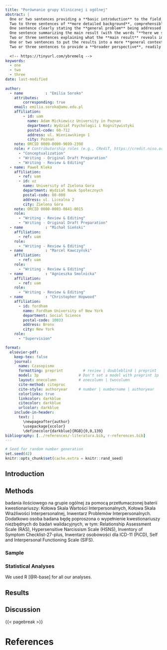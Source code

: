 ```yaml
---
title: "Porównanie grupy klinicznej i ogólnej"
abstract: |
  One or two sentences providing a **basic introduction** to the field,  comprehensible to a scientist in any discipline.
  Two to three sentences of **more detailed background**, comprehensible  to scientists in related disciplines.
  One sentence clearly stating the **general problem** being addressed by  this particular study.
  One sentence summarizing the main result (with the words "**here we show**" or their equivalent).
  Two or three sentences explaining what the **main result** reveals in direct comparison to what was thought to be the case previously, or how the  main result adds to previous knowledge.
  One or two sentences to put the results into a more **general context**.
  Two or three sentences to provide a **broader perspective**, readily comprehensible to a scientist in any discipline.
  
  <!-- https://tinyurl.com/ybremelq -->
keywords: 
  - one
  - two
  - three
date: last-modified
  
author: 
  - name          : "Emilia Soroko"
    attributes:
        corresponding: true
    email: emilia.soroko@amu.edu.pl
    affiliation: 
        - id: uam
          name: Adam Mickiewicz University in Poznan
          department: Wydział Psychologii i Kognitywistyki 
          postal-code: 60-712
          address: ul. Wieniawskiego 1
          city: Poznań
    note: ORCID 0009-0000-9699-2398
    role: # Contributorship roles (e.g., CRediT, https://credit.niso.org/)
      - "Conceptualization"
      - "Writing - Original Draft Preparation"
      - "Writing - Review & Editing"
  - name: Paweł Kleka
    affiliation: 
      - ref: uam
      - id: uz
        name: University of Zielona Gora
        department: Wydział Nauk Społecznych
        postal-code: 00-000
        address: ul. Licealna 2
        city: Zielona Góra
    note: ORCID 0000-0003-0841-0015
    role:
      - "Writing - Review & Editing"
      - "Writing - Original Draft Preparation"
  - name          : "Michał Sieński"
    affiliation: 
      - ref: uam
    role:
      - "Writing - Review & Editing"
  - name          : "Marcel Kawczyński"
    affiliation: 
      - ref: uam
    role:
      - "Writing - Review & Editing"
  - name          : "Agnieszka Smolnicka"
    affiliation: 
      - ref: uam
    role:
      - "Writing - Review & Editing"
  - name          : "Christopher Hopwood"
    affiliation: 
      - id: fordham
        name: Fordham University of New York
        department: Social Science
        postal-code: 10033
        address: Bronx
        city: New York
    role:
      - "Supervision"

format:
  elsevier-pdf:
    keep-tex: false
    journal:
      name: Czasopismo
      formatting: preprint         # review | doubleblind | preprint
      model: 3p                  # Don't set a model with preprint 1p | 3p | 5p
      layout: onecolumn          # onecolumn | twocolumn
      cite-method: citeproc
      cite-style: authoryear     # number | numbername | authoryear
      colorlinks: true
      linkcolor: darkblue
      citecolor: darkblue
      urlcolor: darkblue
    include-in-header: 
      text: |
        \newpageafter{author}
        \usepackage{xcolor}
        \definecolor{darkblue}{RGB}{0,0,139}
bibliography: [../references/-literatura.bib, r-references.bib]
---
```


```r
# Seed for random number generation
set.seed(42)
knitr::opts_chunk$set(cache.extra = knitr::rand_seed)
```

<!-- We encourage authors to also consider the opportunity to use online supplementary material to support any of these sections. -->

## Introduction

## Methods

<!-- Here we report how we determined our sample size, all data exclusions (if any), all manipulations, and all measures in the study. -->

```{=html}
<!--
The typical method section should contain information on how data were collected, all measures used, sample demographics, and descriptive statistics for the measures used, as well as a section on the statistical analyses (to be) conducted. Whereas most of these parts are pretty straightforward, the sample section and the analyses section come with specific challenges, especially when writing a registered report.
-->
```

badania ilościowego na grupie ogólnej za pomocą przetłumaczonej baterii kwestionariuszy: Kołowa Skala Wartości Interpersonalnych, Kołowa Skala Wrażliwości Interpersonalnej, Inwentarz Problemów Interpersonalnych. Dodatkowo osoba badana będę poproszona o wypełnienie kwestionariuszy niezbędnych do badań walidacyjnych, w tym: Relationship Assessment Scale (RAS), Hypersensitive Narcissism Scale (HSNS), Inventory of Symptom Checklist-27-plus, Inwentarz osobowości dla ICD-11 (PiCD), Self and Interpersonal Functioning Scale (SIFS).

### Sample

```{=html}
<!--
Whether the paper is a regular submission or a registered report, sample size needs to be justified. In many cases, rules of thumb for manifest (Schönbrodt & Perugini, 2013) or latent correlations (Kretzschmar & Gignac, 2019) might suffice. However, there may be instances where more specific a priori power analyses might be required and could be a safeguard against replication failures (Open Science Collaboration, 2015). In such cases, authors often refer to simulations. Here, we just want to point out that, while this is certainly advisable in general, there can be serious problems when the simulations are based on inaccurate assumptions (Albers & Lakens, 2018). Thus, each paper, whether registered report or regular, needs to justify the sample size aimed for or actually acquired.

-->
```

<!-- 21-word solution (Simmons, Nelson & Simonsohn, 2012; retrieved from http://ssrn.com/abstract=2160588) -->

### Statistical Analyses

```{=html}
<!--
This section, which is meant to inform the reader about the kind of analyses (to be) conducted and the software used, comes with specific challenges when we adapt or develop tests. In general, during such processes, many decisions need to be made. For example, items might be selected at several stages. Here, the paper needs to accurately inform in detail on decision criteria. In other cases, different reliability estimators could be available (e.g., Cronbach α, McDonald ω, or split half). Here, an explanation of why a certain estimator is used should be provided. All of this shows that the choices for the kind of analyses or estimator used must not only be stated but need to be justified! Importantly, this needs to be done in alignment with the answers provided to the three ABC questions. Thus, a kind of protocol matching the pursued evidence (e.g., criterion-related validity evidence) for psychometric quality to analyses (e.g., correlation, regression, or t-test) and, importantly, the required result(s) (e.g., expected effect size) needs to be defined. This should be especially fastidious when it comes to structural validity evidence. We will highlight this here using the example of structural equation modeling which is often used to provide such evidence. Here, authors should first clearly define their model of choice and, if possible, alternative models. In a next step, they should state how individual models are evaluated and how different models are being compared. Here, I explicitly refer all authors to literature which suggests a more differentiated approach to standard cutoffs for indices such as RMSEA or CFI (e.g., Greiff & Heene, 2017; Heene et al., 2011). Importantly, authors also need to explain what they plan to do (for a registered report) or justify what they did (for a regular submission) when the preferred model did not fit the data. Options might include to delete items, to add correlated residuals, to add crossloadings, or additional latent variables, to name just a few. In a registered report, these choices must be made clear. In all submissions, the consequence of such choices, for example, regarding content validity or unidimensionality (Ziegler & Hagemann, 2015), need to be considered and stated.

Authors should not forget that this section is vital when it comes to showcasing how reliability and validity evidence was obtained and how trustworthy it is. Any deviations from the planned procedure must be explained in a registered report and possible limitations added. In regular submissions, the same holds true when there are deviations from the assumptions laid out in the introduction.
-->
```

We used R [@R-base] for all our analyses.

## Results

```{=html}
<!-- 
Zachęcamy autorów do udostępniania surowych danych i kodu lub przekonwertowanych danych punktowych leżących u podstaw głównych ustaleń. Wyjątki mogą być dokonywane (np. ze względu na bezpieczeństwo danych lub poufność), pod warunkiem, że powody zostaną określone podczas składania manuskryptu. Ogólnym założeniem jest to, że każdy badacz powinien być w stanie odtworzyć główne wyniki badania bez kontaktowania się z autorami oryginału. Wymaga to otwartego kodu i otwartych danych. Ponadto zasadniczo powinno być możliwe powtórzenie badania na niezależnej próbie. Wymaga to otwartych materiałów (tj. elementów, instrukcji, konfiguracji badania) lub odniesienia do źródła materiałów.
-->
```

## Discussion

```{=html}
<!--
Within this section, the evidence obtained should be evaluated with regard to the requirements formulated in the introduction. As a result, clear recommendations should be listed. This refers to whether the measured score(s) can be interpreted as intended.

These, in places detailed, elaborations should be understood as a kind of template. Submissions will be expected to follow the structure laid out here and to provide the information outlined (or explain the lack of it). There will be a formal check of each submission, and divergences from this template may result in the paper being send back with a request for closer alignment with the template. Please keep in mind that in doing this we aim to help both readers and reviewers – and also our authors because the chances of a fast peer review process and of the paper being cited later on should improve substantially!

At this point, I would once again like to highlight the option of submitting a registered report. Planning a test translation or adaptation will, we hope, be facilitated by following these guidelines – the template can be used in the sense of a checklist. Moreover, the opportunity to obtain timely feedback, before data are being collected, should allow us to weed out problems or even critical flaws that otherwise could not be undone later. This in turn should bolster the paper’s final quality.
-->
```

{{< pagebreak >}}

# References {-}
